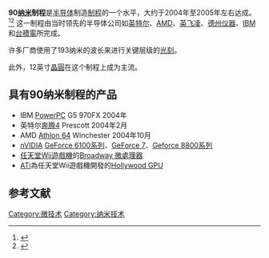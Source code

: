 {{半導體製程}}

'''90[[纳米|纳米]]制程'''是[[半导体|半导体]]制造[[制程|制程]]的一个水平，大约于2004年至2005年左右达成。<ref>{{cite web |last=Mueller |first=S |title=Microprocessors from 1971 to the Present |publisher=informIT |date=2006-07-21 |url=http://www.informit.com/articles/article.aspx?p=482324&seqNum=2 |accessdate=2012-05-11 |archiveurl=https://www.webcitation.org/6Y5hNxktm?url=http://www.informit.com/articles/article.aspx?p=482324 |archivedate=2015-04-27 |deadurl=no }}</ref><ref>{{cite web |last=Myslewski |first=R |title=Happy 40th birthday, Intel 4004! |publisher=TheRegister |date=2011-11-15 |url=http://www.theregister.co.uk/Print/2011/11/15/the_first_forty_years_of_intel_microprocessors/ |accessdate=2015-04-19 |archiveurl=https://www.webcitation.org/6Y5hOU9KX?url=http://www.theregister.co.uk/Print/2011/11/15/the_first_forty_years_of_intel_microprocessors/ |archivedate=2015-04-27 |deadurl=no }}</ref> 这一制程由当时领先的半导体公司如[[英特尔|英特尔]]、[[AMD|AMD]]、[[英飞凌|英飞凌]]、[[德州仪器|德州仪器]]、[[IBM|IBM]]和[[台灣積體電路製造公司|台積電]]所完成。

许多厂商使用了193纳米的波长来进行关键层级的[[光刻|光刻]]。

此外，12英寸[[晶圓|晶圓]]在这个制程上成为主流。

==具有90纳米制程的产品==
* IBM [[PowerPC|PowerPC]] G5 970FX 2004年
* 英特尔[[奔腾4|奔腾4]] Prescott 2004年2月
* AMD [[Athlon_64|Athlon 64]] Winchester 2004年10月
* [[nVIDIA|nVIDIA]] [[GeForce_6|GeForce 6100系列]]、[[GeForce_7|GeForce 7]]、[[GeForce_8|Geforce 8800系列]]
* [[任天堂|任天堂]][[Wii|Wii遊戲機]]的[[Broadway_(微處理器)|Broadway 微處理器]]
* [[ATi|ATi]]為任天堂Wii遊戲機開發的[[Hollywood_(GPU)|Hollywood GPU]]

==参考文献==
{{reflist}}

{{Sequence|
prev=[[130纳米制程|130纳米制程]]|
next=[[65纳米制程|65纳米制程]]|
list=[[半导体器件制造|半导体器件制造]]制程
}}

[[Category:微技术|Category:微技术]]
[[Category:纳米技术|Category:纳米技术]]